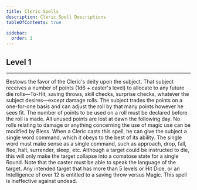 ```yaml
---
title: Cleric Spells
description: Cleric Spell Descriptions
tableOfContents: true

sidebar:
  order: 1
---
```



## Level 1

---

<Spell SpellTitle="Bless" SpellDuration="Instantaneous" SpellRange="Touch">
  Bestows the favor of the Cleric's deity upon the subject. That subject receives a number of points (1d6 + caster's
  level) to allocate to any future die rolls—To-Hit, saving throws, skill checks, surprise checks, whatever the subject
  desires—except damage rolls. The subject trades the points on a one-for-one basis and can adjust the roll by that many
  points however he sees fit. The number of points to be used on a roll must be declared before the roll is made. All
  unused points are lost at dawn the following day. No rolls relating to damage or anything concerning the use of magic
  use can be modified by Bless.
</Spell>

<Spell SpellTitle="Command" SpellDuration="1 Round" SpellRange="10'">
  When a Cleric casts this spell, he can give the subject a single word command, which it obeys to the best of its
  ability. The single word must make sense as a single command, such as approach, drop, fall, flee, halt, surrender,
  sleep, etc. Although a target could be instructed to die, this will only make the target collapse into a comatose
  state for a single Round. Note that the caster must be able to speak the language of the target. Any intended target
  that has more than 5 levels or Hit Dice, or an Intelligence of over 12 is entitled to a saving throw versus Magic.
  This spell is ineffective against undead.
</Spell>
